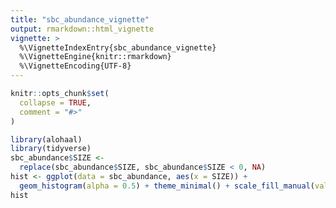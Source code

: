 ```yaml
---
title: "sbc_abundance_vignette"
output: rmarkdown::html_vignette
vignette: >
  %\VignetteIndexEntry{sbc_abundance_vignette}
  %\VignetteEngine{knitr::rmarkdown}
  %\VignetteEncoding{UTF-8}
---
```


```r
knitr::opts_chunk$set(
  collapse = TRUE,
  comment = "#>"
)
```

```r
library(alohaal)
library(tidyverse)
sbc_abundance$SIZE <-
  replace(sbc_abundance$SIZE, sbc_abundance$SIZE < 0, NA)
hist <- ggplot(data = sbc_abundance, aes(x = SIZE)) +
  geom_histogram(alpha = 0.5) + theme_minimal() + scale_fill_manual(values = c("dodgerblue1"))
hist
```
